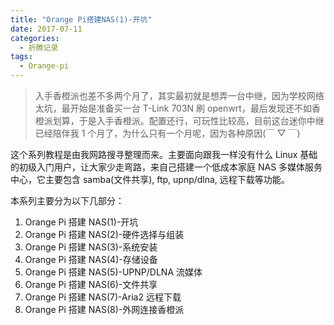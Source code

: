 ```yaml
---
title: "Orange Pi搭建NAS(1)-开坑"
date: 2017-07-11
categories:
  - 折腾记录
tags:
  - Orange-pi
---
```


> 入手香橙派也差不多两个月了，其实最初就是想弄一台中继，因为学校网络太坑，最开始是准备买一台 T-Link 703N 刷 openwrt，最后发现还不如香橙派划算，于是入手香橙派。配置还行，可玩性比较高，目前这台迷你中继已经陪伴我 1 个月了，为什么只有一个月呢，因为各种原因(￣ ▽ ￣)

这个系列教程是由我网路搜寻整理而来。主要面向跟我一样没有什么 Linux 基础的初级入门用户，让大家少走弯路，来自己搭建一个低成本家庭 NAS 多媒体服务中心，它主要包含 samba(文件共享), ftp, upnp/dlna, 远程下载等功能。

本系列主要分为以下几部分：

1. Orange Pi 搭建 NAS(1)-开坑
2. Orange Pi 搭建 NAS(2)-硬件选择与组装
3. Orange Pi 搭建 NAS(3)-系统安装
4. Orange Pi 搭建 NAS(4)-存储设备
5. Orange Pi 搭建 NAS(5)-UPNP/DLNA 流媒体
6. Orange Pi 搭建 NAS(6)-文件共享
7. Orange Pi 搭建 NAS(7)-Aria2 远程下载
8. Orange Pi 搭建 NAS(8)-外网连接香橙派
